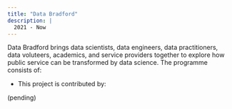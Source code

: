 ```yaml
---
title: "Data Bradford"
description: |
  2021 - Now
---
```


Data Bradford brings data scientists, data engineers, data practitioners, data voluteers, academics, and service providers together to explore how public service can be transformed by data science. The programme consists of:

-   This project is contributed by:

(pending)
